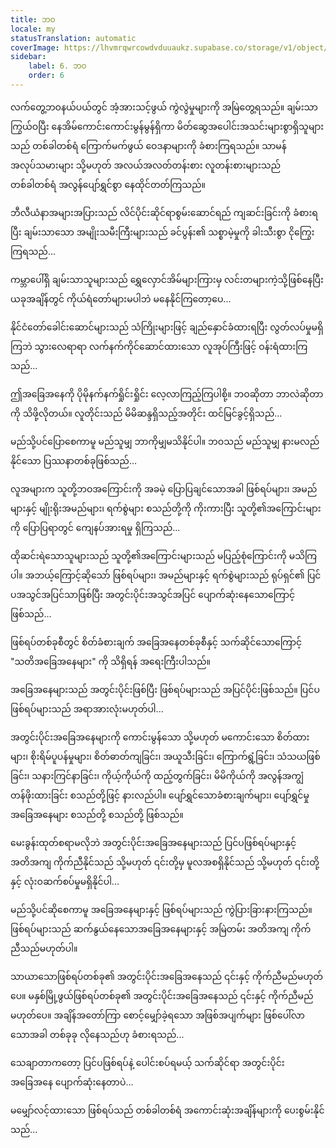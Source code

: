 ```yaml
---
title: ဘဝ
locale: my
statusTranslation: automatic
coverImage: https://lhvmrqwrcowdvduuaukz.supabase.co/storage/v1/object/public/strapi-uploads/small_cover-tratado-de-psicologia-revolucionaria.webp-5e15e1cec4e0ebebcde5d7fc7565d8fd.webp
sidebar:
    label: 6. ဘဝ
    order: 6
---
```

လက်တွေ့ဘဝနယ်ပယ်တွင် အံ့အားသင့်ဖွယ် ကွဲလွဲမှုများကို အမြဲတွေ့ရသည်။ ချမ်းသာကြွယ်ဝပြီး နေအိမ်ကောင်းကောင်းမွန်မွန်ရှိကာ မိတ်ဆွေအပေါင်းအသင်းများစွာရှိသူများသည် တစ်ခါတစ်ရံ ကြောက်မက်ဖွယ် ဝေဒနာများကို ခံစားကြရသည်။ သာမန် အလုပ်သမားများ သို့မဟုတ် အလယ်အလတ်တန်းစား လူတန်းစားများသည် တစ်ခါတစ်ရံ အလွန်ပျော်ရွှင်စွာ နေထိုင်တတ်ကြသည်။

ဘီလီယံနာအများအပြားသည် လိင်ပိုင်းဆိုင်ရာစွမ်းဆောင်ရည် ကျဆင်းခြင်းကို ခံစားရပြီး ချမ်းသာသော အမျိုးသမီးကြီးများသည် ခင်ပွန်း၏ သစ္စာမဲ့မှုကို ခါးသီးစွာ ငိုကြွေးကြရသည်...

ကမ္ဘာပေါ်ရှိ ချမ်းသာသူများသည် ရွှေလှောင်အိမ်များကြားမှ လင်းတများကဲ့သို့ဖြစ်နေပြီး ယခုအချိန်တွင် ကိုယ်ရံတော်များမပါဘဲ မနေနိုင်ကြတော့ပေ...

နိုင်ငံတော်ခေါင်းဆောင်များသည် သံကြိုးများဖြင့် ချည်နှောင်ခံထားရပြီး လွတ်လပ်မှုမရှိကြဘဲ သွားလေရာရာ လက်နက်ကိုင်ဆောင်ထားသော လူအုပ်ကြီးဖြင့် ဝန်းရံထားကြသည်...

ဤအခြေအနေကို ပိုမိုနက်နက်ရှိုင်းရှိုင်း လေ့လာကြည့်ကြပါစို့။ ဘဝဆိုတာ ဘာလဲဆိုတာကို သိဖို့လိုတယ်။ လူတိုင်းသည် မိမိဆန္ဒရှိသည့်အတိုင်း ထင်မြင်ခွင့်ရှိသည်...

မည်သို့ပင်ပြောစေကာမူ မည်သူမျှ ဘာကိုမျှမသိနိုင်ပါ။ ဘဝသည် မည်သူမျှ နားမလည်နိုင်သော ပြဿနာတစ်ခုဖြစ်သည်...

လူအများက သူတို့ဘဝအကြောင်းကို အခမဲ့ ပြောပြချင်သောအခါ ဖြစ်ရပ်များ၊ အမည်များနှင့် မျိုးရိုးအမည်များ၊ ရက်စွဲများ စသည်တို့ကို ကိုးကားပြီး သူတို့၏အကြောင်းများကို ပြောပြရာတွင် ကျေနပ်အားရမှု ရှိကြသည်...

ထိုဆင်းရဲသောသူများသည် သူတို့၏အကြောင်းများသည် မပြည့်စုံကြောင်းကို မသိကြပါ။ အဘယ့်ကြောင့်ဆိုသော် ဖြစ်ရပ်များ၊ အမည်များနှင့် ရက်စွဲများသည် ရုပ်ရှင်၏ ပြင်ပအသွင်အပြင်သာဖြစ်ပြီး အတွင်းပိုင်းအသွင်အပြင် ပျောက်ဆုံးနေသောကြောင့်ဖြစ်သည်...

ဖြစ်ရပ်တစ်ခုစီတွင် စိတ်ခံစားချက် အခြေအနေတစ်ခုစီနှင့် သက်ဆိုင်သောကြောင့် "သတိအခြေအနေများ" ကို သိရှိရန် အရေးကြီးပါသည်။

အခြေအနေများသည် အတွင်းပိုင်းဖြစ်ပြီး ဖြစ်ရပ်များသည် အပြင်ပိုင်းဖြစ်သည်။ ပြင်ပဖြစ်ရပ်များသည် အရာအားလုံးမဟုတ်ပါ...

အတွင်းပိုင်းအခြေအနေများကို ကောင်းမွန်သော သို့မဟုတ် မကောင်းသော စိတ်ထားများ၊ စိုးရိမ်ပူပန်မှုများ၊ စိတ်ဓာတ်ကျခြင်း၊ အယူသီးခြင်း၊ ကြောက်ရွံ့ခြင်း၊ သံသယဖြစ်ခြင်း၊ သနားကြင်နာခြင်း၊ ကိုယ့်ကိုယ်ကို ထည့်တွက်ခြင်း၊ မိမိကိုယ်ကို အလွန်အကျွံ တန်ဖိုးထားခြင်း စသည်တို့ဖြင့် နားလည်ပါ။ ပျော်ရွှင်သောခံစားချက်များ၊ ပျော်ရွှင်မှုအခြေအနေများ စသည်တို့ စသည်တို့ ဖြစ်သည်။

မေးခွန်းထုတ်စရာမလိုဘဲ အတွင်းပိုင်းအခြေအနေများသည် ပြင်ပဖြစ်ရပ်များနှင့် အတိအကျ ကိုက်ညီနိုင်သည် သို့မဟုတ် ၎င်းတို့မှ မူလအစရှိနိုင်သည် သို့မဟုတ် ၎င်းတို့နှင့် လုံးဝဆက်စပ်မှုမရှိနိုင်ပါ...

မည်သို့ပင်ဆိုစေကာမူ အခြေအနေများနှင့် ဖြစ်ရပ်များသည် ကွဲပြားခြားနားကြသည်။ ဖြစ်ရပ်များသည် ဆက်နွယ်နေသောအခြေအနေများနှင့် အမြဲတမ်း အတိအကျ ကိုက်ညီသည်မဟုတ်ပါ။

သာယာသောဖြစ်ရပ်တစ်ခု၏ အတွင်းပိုင်းအခြေအနေသည် ၎င်းနှင့် ကိုက်ညီမည်မဟုတ်ပေ။ မနှစ်မြို့ဖွယ်ဖြစ်ရပ်တစ်ခု၏ အတွင်းပိုင်းအခြေအနေသည် ၎င်းနှင့် ကိုက်ညီမည်မဟုတ်ပေ။ အချိန်အတော်ကြာ စောင့်မျှော်ခဲ့ရသော အဖြစ်အပျက်များ ဖြစ်ပေါ်လာသောအခါ တစ်ခုခု လိုနေသည်ဟု ခံစားရသည်...

သေချာတာကတော့ ပြင်ပဖြစ်ရပ်နဲ့ ပေါင်းစပ်ရမယ့် သက်ဆိုင်ရာ အတွင်းပိုင်းအခြေအနေ ပျောက်ဆုံးနေတာပဲ...

မမျှော်လင့်ထားသော ဖြစ်ရပ်သည် တစ်ခါတစ်ရံ အကောင်းဆုံးအချိန်များကို ပေးစွမ်းနိုင်သည်...

